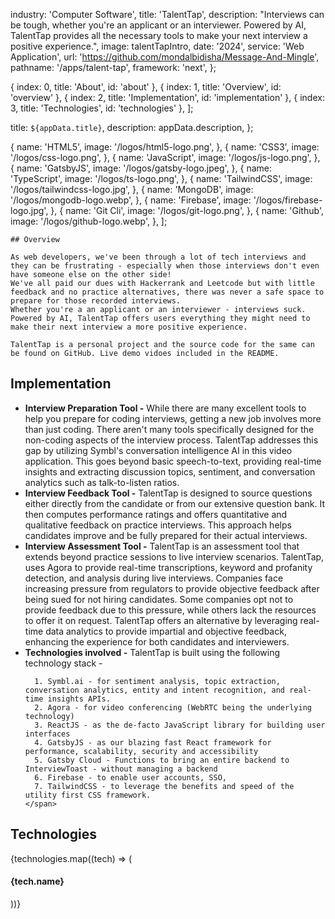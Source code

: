 
  industry: 'Computer Software',
  title: 'TalentTap',
  description: "Interviews can be tough, whether you're an applicant or an interviewer. Powered by AI, TalentTap provides all the necessary tools to make your next interview a positive experience.",
  image: talentTapIntro,
  date: '2024',
  service: 'Web Application',
  url: 'https://github.com/mondalbidisha/Message-And-Mingle',
  pathname: '/apps/talent-tap',
  framework: 'next',
};

  { index: 0, title: 'About', id: 'about' },
  { index: 1, title: 'Overview', id: 'overview' },
  { index: 2, title: 'Implementation', id: 'implementation' },
  { index: 3, title: 'Technologies', id: 'technologies' },
];

  title: `${appData.title}`,
  description: appData.description,
};

  {
    name: 'HTML5',
    image: '/logos/html5-logo.png',
  },
  {
    name: 'CSS3',
    image: '/logos/css-logo.png',
  },
  {
    name: 'JavaScript',
    image: '/logos/js-logo.png',
  },
  {
    name: 'GatsbyJS',
    image: '/logos/gatsby-logo.jpeg',
  },
  {
    name: 'TypeScript',
    image: '/logos/ts-logo.png',
  },
  {
    name: 'TailwindCSS',
    image: '/logos/tailwindcss-logo.jpg',
  },
  {
    name: 'MongoDB',
    image: '/logos/mongodb-logo.webp',
  },
  {
    name: 'Firebase',
    image: '/logos/firebase-logo.jpg',
  },
  {
    name: 'Git Cli',
    image: '/logos/git-logo.png',
  },
  {
    name: 'Github',
    image: '/logos/github-logo.webp',
  },
];

<Container>

<Border className="my-8" />

  <Section id="overview">

    ## Overview

    As web developers, we've been through a lot of tech interviews and they can be frustrating - especially when those interviews don't even have someone else on the other side! 
    We've all paid our dues with Hackerrank and Leetcode but with little feedback and no practice alternatives, there was never a safe space to prepare for those recorded interviews.
    Whether you're a an applicant or an interviewer - interviews suck. Powered by AI, TalentTap offers users everything they might need to make their next interview a more positive experience. 

    TalentTap is a personal project and the source code for the same can be found on GitHub. Live demo vidoes included in the README.
    
  </Section>

<Border className="my-8" />

<Section id="implementation">

## Implementation

<ul>
  <li>
    <span>
      <strong className="font-semibold text-blue-100">Interview Preparation Tool -</strong> 
      While there are many excellent tools to help you prepare for coding interviews, getting a new job involves more than just coding.
      There aren't many tools specifically designed for the non-coding aspects of the interview process. 
      TalentTap addresses this gap by utilizing Symbl's conversation intelligence AI in this video application. 
      This goes beyond basic speech-to-text, providing real-time insights and extracting discussion topics, sentiment, and conversation analytics such as talk-to-listen ratios.
    </span>
  </li>
  <li>
    <span>
      <strong className="font-semibold text-blue-100">Interview Feedback Tool -</strong> 
      TalentTap is designed to source questions either directly from the candidate or from our extensive question bank. 
      It then computes performance ratings and offers quantitative and qualitative feedback on practice interviews. 
      This approach helps candidates improve and be fully prepared for their actual interviews.
    </span>
  </li>
  <li>
    <span>
      <strong className="font-semibold text-blue-100">Interview Assessment Tool -</strong> 
      TalentTap is an assessment tool that extends beyond practice sessions to live interview scenarios. 
      TalentTap, uses Agora to provide real-time transcriptions, keyword and profanity detection, and analysis during live interviews. 
      Companies face increasing pressure from regulators to provide objective feedback after being sued for not hiring candidates. 
      Some companies opt not to provide feedback due to this pressure, while others lack the resources to offer it on request. 
      TalentTap offers an alternative by leveraging real-time data analytics to provide impartial and objective feedback, enhancing the experience for both candidates and interviewers.
    </span>
  </li>
  <li>
    <span>
      <strong className="font-semibold text-blue-100">Technologies involved -</strong> 
      TalentTap is built using the following technology stack -

      1. Symbl.ai - for sentiment analysis, topic extraction, conversation analytics, entity and intent recognition, and real-time insights APIs.
      2. Agora - for video conferencing (WebRTC being the underlying technology)
      3. ReactJS - as the de-facto JavaScript library for building user interfaces
      4. GatsbyJS - as our blazing fast React framework for performance, scalability, security and accessibility
      5. Gatsby Cloud - Functions to bring an entire backend to InterviewToast - without managing a backend
      6. Firebase - to enable user accounts, SSO,
      7. TailwindCSS - to leverage the benefits and speed of the utility first CSS framework.
    </span>
  </li>
</ul>
<AppSolution href={appData.url}>
  
</AppSolution>

</Section>

<Border className="my-8" />

<Section id="technologies">

## Technologies

<FadeInStagger className="flex gap-4 mt-6 flex-wrap" faster once>
  {technologies.map((tech) => (
    <FadeIn key={tech.name}>
      <div className="mt-auto text-center">
        <Image
          src={tech.image}
          className="object-contain rounded-md m-auto"
          alt=""
          height={64}
          width={64}
          style={{
            width: 64,
            height: 64,
          }}
        />
        <h4 className="text-sm font-semibold tracking-tight text-[#525df3] text-center bg-white rounded-full w-min px-2 m-2 mx-auto">{tech.name}</h4>
      </div>
    </FadeIn>
  ))}
</FadeInStagger>

</Section>

</Container>
